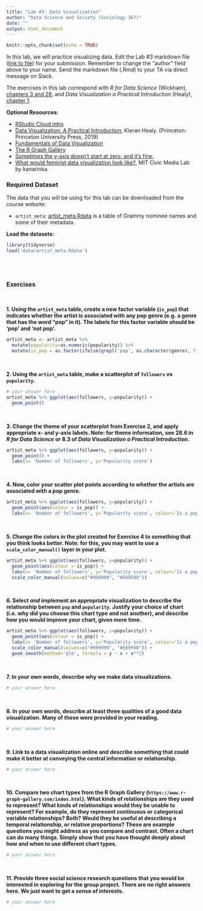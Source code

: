 ```yaml
---
title: "Lab #3: Data Visualization"
author: "Data Science and Society (Sociology 367)"
date: ""
output: html_document
---
```


```r
knitr::opts_chunk$set(echo = TRUE)
```

In this lab, we will practice visualizing data. Edit the Lab #3 markdown file ([link to file](https://github.com/dssoc/dssoc.github.io/raw/master/assignments/Lab_3.Rmd)) for your submission. Remember to change the "author" field above to your name. Send the markdown file (.Rmd) to your TA via direct message on Slack.

The exercises in this lab correspond with  *R for Data Science* (Wickham), [chapters 3 and 28](https://r4ds.had.co.nz/data-visualisation.html), and *Data Visualization a Practical Introduction* (Healy), [chapter 1](http://socviz.co/lookatdata.html).

**Optional Resources:**

- [RStudio Cloud intro](https://rstudio.cloud/learn/primers/3)
- [Data Visualization: A Practical Introduction](http://socviz.co/), Kieran Healy. (Princeton: Princeton University Press, 2019)
- [Fundamentals of Data Visualization](https://serialmentor.com/dataviz/)
- [The R Graph Gallery](https://www.r-graph-gallery.com/)
- [Sometimes the y-axis doesn't start at zero, and it's fine.](https://flowingdata.com/2015/11/23/sometimes-the-y-axis-doesnt-start-at-zero-and-its-fine/)
- [What would feminist data visualization look like?](https://civic.mit.edu/2015/12/01/feminist-data-visualization/), MIT Civic Media Lab by kanarinka. 


### Required Dataset

The data that you will be using for this lab can be downloaded from the course website: 

- `artist_meta`: [artist_meta.Rdata](https://github.com/dssoc/dssoc.github.io/raw/master/datasets/artist_meta.Rdata) is a table of Grammy nominee names and some of their metadata.


**Load the datasets:**
```r
library(tidyverse)
load('data/artist_meta.Rdata')
```
<br/><br/>

### Exercises
<br/>

**1. Using the `artist_meta` table, create a new factor variable (`is_pop`) that indicates whether the artist is associated with any pop genre (e.g. a genre that has the word "pop" in it). The labels for this factor variable should be 'pop' and 'not pop'.**
```r
artist_meta <- artist_meta %>% 
  mutate(popularity=as.numeric(popularity)) %>% 
  mutate(is_pop = as.factor(ifelse(grepl('pop', as.character(genre), fixed=TRUE), 'pop', 'not pop')))

```
<br/>

**2. Using the `artist_meta` table, make a scatterplot of `followers` vs `popularity`.**
```r
# your answer here
artist_meta %>% ggplot(aes(followers, y=popularity)) + 
  geom_point()
```
<br/>

**3. Change the theme of your scatterplot from Exercise 2, and apply appropriate x- and y-axis labels. Note: for theme information, see 28.6 in *R for Data Science* or 8.3 of *Data Visualization a Practical Introduction*.**
```r
artist_meta %>% ggplot(aes(followers, y=popularity)) + 
  geom_point() + 
  labs(x= 'Number of followers', y='Popularity score')
```
<br/>

**4. Now, color your scatter plot points according to whether the artists are associated with a pop genre.**
```r
artist_meta %>% ggplot(aes(followers, y=popularity)) + 
  geom_point(aes(colour = is_pop)) + 
  labs(x= 'Number of followers', y='Popularity score', colour='Is a pop genre?')
```
<br/>

**5. Change the colors in the plot created for Exercise 4 to something that you think looks better. Note: for this, you may want to use a `scale_color_manual()` layer in your plot.**
```r
artist_meta %>% ggplot(aes(followers, y=popularity)) + 
  geom_point(aes(colour = is_pop)) + 
  labs(x= 'Number of followers', y='Popularity score', colour='Is a pop genre?') + 
  scale_color_manual(values=c("#999999", "#E69F00"))
```
<br/>

**6. Select *and* implement an appropriate visualization to describe the relationship between `pop` and  `popularity`. Justify your choice of chart (i.e. why did you choose this chart type and not another), and describe how you would improve your chart, given more time.**
```r
artist_meta %>% ggplot(aes(followers, y=popularity)) + 
  geom_point(aes(colour = is_pop)) + 
  labs(x= 'Number of followers', y='Popularity score', colour='Is a pop genre?') + 
  scale_color_manual(values=c("#999999", "#E69F00")) + 
  geom_smooth(method='glm', formula = y ~ x + x**2)
```
<br/>

**7. In your own words, describe why we make data visualizations.**
```r
# your answer here
```
<br/>


**8. In your own words, describe at least three qualities of a good data visualization. Many of these were provided in your reading.**
```r
# your answer here
```
<br/>

**9. Link to a data visualization online and describe something that could make it better at conveying the central information or relationship.**
```r
# your answer here
```
<br/>

**10. Compare two chart types from the R Graph Gallery (`https://www.r-graph-gallery.com/index.html`). What kinds of relationships are they used to represent? What kinds of relationships would they be unable to represent? For example, do they represent continuous or categorical variable relationships? Both? Would they be useful at describing a temporal relationship, or relative proportions? These are example questions you might address as you compare and contrast. Often a chart can do many things. Simply show that you have thought deeply about how and when to use different chart types.**
```r
# your answer here
```
<br/>

**11. Provide three social science research questions that you would be interested in exploring for the group project. There are no right answers here. We just want to get a sense of interests.**
```r
# your answer here
```
